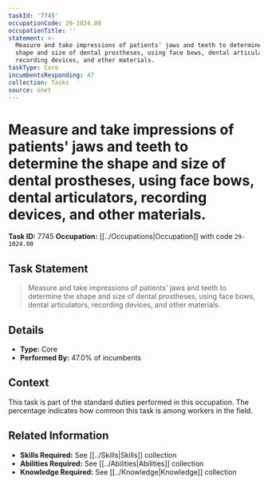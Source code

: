 ```yaml
---
taskId: '7745'
occupationCode: 29-1024.00
occupationTitle: ''
statement: >-
  Measure and take impressions of patients' jaws and teeth to determine the
  shape and size of dental prostheses, using face bows, dental articulators,
  recording devices, and other materials.
taskType: Core
incumbentsResponding: 47
collection: Tasks
source: onet
---
```

# Measure and take impressions of patients' jaws and teeth to determine the shape and size of dental prostheses, using face bows, dental articulators, recording devices, and other materials.

**Task ID:** 7745
**Occupation:** [[../Occupations|Occupation]] with code `29-1024.00`

## Task Statement

> Measure and take impressions of patients' jaws and teeth to determine the shape and size of dental prostheses, using face bows, dental articulators, recording devices, and other materials.

## Details

- **Type:** Core
- **Performed By:** 47.0% of incumbents

## Context

This task is part of the standard duties performed in this occupation. The percentage indicates how common this task is among workers in the field.

## Related Information

- **Skills Required:** See [[../Skills|Skills]] collection
- **Abilities Required:** See [[../Abilities|Abilities]] collection
- **Knowledge Required:** See [[../Knowledge|Knowledge]] collection
